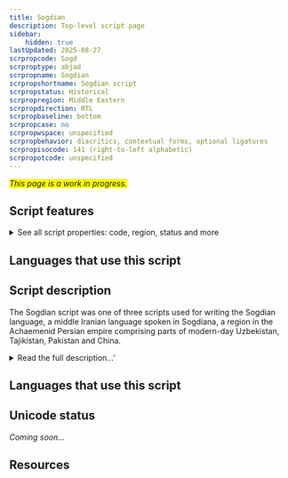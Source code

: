 ```yaml
---
title: Sogdian
description: Top-level script page
sidebar:
    hidden: true
lastUpdated: 2025-08-27
scrpropcode: Sogd
scrproptype: abjad
scrpropname: Sogdian
scrpropshortname: Sogdian script
scrpropstatus: Historical
scrpropregion: Middle Eastern
scrpropdirection: RTL
scrpropbaseline: bottom
scrpropcase: no
scrpropwspace: unspecified
scrpropbehavior: diacritics, contextual forms, optional ligatures
scrpropisocode: 141 (right-to-left alphabetic)
scrpropotcode: unspecified
---
```


<span style='background-color:yellow'>_This page is a work in progress._</span>


## Script features

<details>
<summary> See all script properties: code, region, status and more</summary>
<ScriptInfo />
</details>

## Languages that use this script

<WsList script='Sogd' wsMax='5' />

## Script description

The Sogdian script was one of three scripts used for writing the Sogdian language, a middle Iranian language spoken in Sogdiana, a region in the Achaemenid Persian empire comprising parts of modern-day Uzbekistan, Tajikistan, Pakistan and China.

<details>
<summary>Read the full description...'</summary>This language was also written in the Manichaean and Syriac scripts. Sogdian writing derives from the Aramaic script and was used from approximately the 1st to the 13th centuries AD, during which time three main varieties emerged, the _Ancient Letters_, the _Sutra_ style and the _Uyghur_ style. This third style should not be confused with the Old Uyghur alphabet, although in some sources Sutra Sogdian is simply called 'Sogdian', and Uyghur Sogdian is simply called 'Uyghur', due to  the latter being widely used to write the Turkic Uyghur language in the 8th century. Some sources also call the Sutra and Uyghur styles _formal_ and _cursive_ respectively.

In the _Ancient Letters_, the letters are distinct in shape and unconnected in writing. This is the oldest form of the script. Around the 5th century, a cursive bookhand, _Sutra_, was developed for writing Buddhist religious texts. Letters are sometimes more difficult to distinguish in this style. The latest form, _Uyghur_, was developed in the 7th century and has proved very difficult to decipher due to many of the letters being too similar for modern-day scholars to distinguish. This was also a cursive style.

The Sogdian script was an abjad, that is, vowels were optional. It was written from right to left using seventeen letters, many of which had contextual forms depending on their position (initial, medial or final) in the word. Some letters represented up to three sounds. Diacritics were used (inconsistently) to represent additional sounds, for example a dot could be written under a 'z' to represent [ž].

Sogdian writing retained the Aramaic principle of starting every written word with a consonant, so the _aleph_ (glottal stop) symbol was always written before a word-initial vowel. When word-internal vowels were written, they were often represented using the 'w' or 'y' letters. At first, only long vowels were represented, but later manuscripts use these letters for short vowels also. This left no distinction in writing between long and short vowels, so a tendency developed to insert an _aleph_ before a word-internal long vowel. In the latest forms of the script, _aleph_ was also inserted before short vowels, again removing the written distinction of vowel length. The result was that spelling was very irregular, with most vowel letters with or without aleph capable of representing more than one vowel sound, and most vowel sounds able to be represented with more than one letter or combination of letters.

Written Sogdian also employed a number of _heterograms_, words which were written in the Aramaic language but pronounced as the corresponding Sogdian word.

The Sogdian script was usually written horizontally from right to left, but, for representing the Uyghur language, it was written vertically in left-to-right columns. This vertical style was the forerunner of the Old Uyghur script, which in turn developed into the Mongolian and Manchu scripts.
</details>

## Languages that use this script

<WsList script='Sogd' wsMax='5' />

## Unicode status

_Coming soon..._

## Resources

<ScriptResources detailSummary='seemore' />

